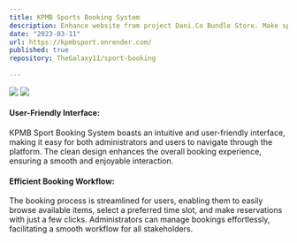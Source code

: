 ```yaml
---
title: KPMB Sports Booking System
description: Enhance website from project Dani.Co Bundle Store. Make sport booking system using Django Framework.
date: "2023-03-11"
url: https://kpmbsport.onrender.com/
published: true
repository: TheGalaxy11/sport-booking
  
---
```


[![](https://i.postimg.cc/QMRx7kbj/Screenshot-2024-01-31-161846.png)](https://kpmbsport.onrender.com/)
[![](https://i.ibb.co/TtRZf27/Screenshot-2024-01-29-231652.png)](https://kpmbsport.onrender.com/)

#### User-Friendly Interface:
KPMB Sport Booking System boasts an intuitive and user-friendly interface, making it easy for both administrators and users to navigate through the platform. 
The clean design enhances the overall booking experience, ensuring a smooth and enjoyable interaction.

#### Efficient Booking Workflow:
The booking process is streamlined for users, enabling them to easily browse available items, select a preferred time slot, and make reservations with just a few clicks. 
Administrators can manage bookings effortlessly, facilitating a smooth workflow for all stakeholders.
